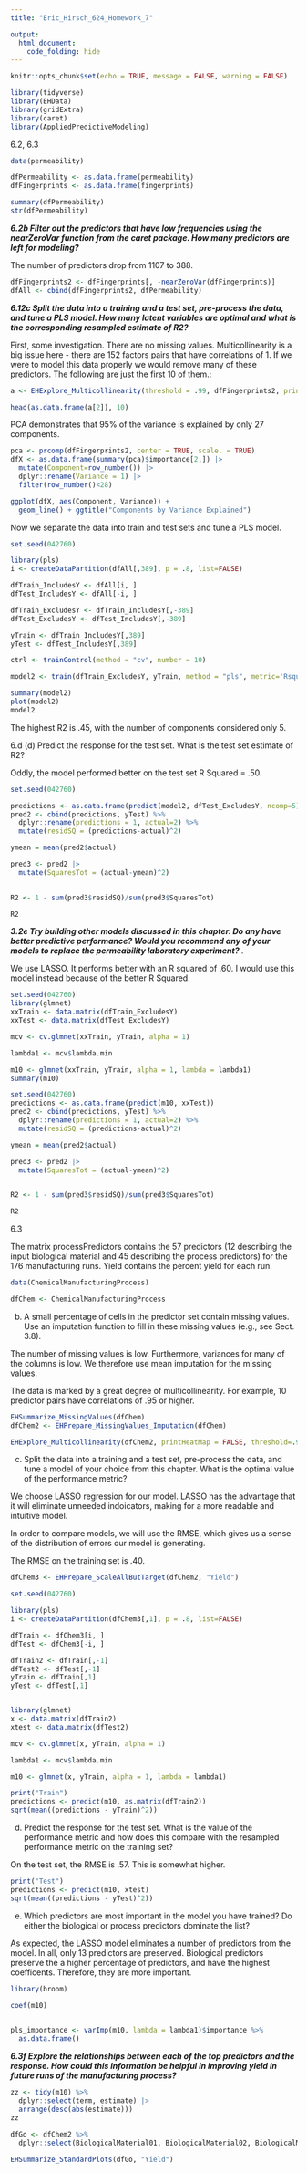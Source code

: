 ```yaml
---
title: "Eric_Hirsch_624_Homework_7"

output:
  html_document:
    code_folding: hide
---
```


```r
knitr::opts_chunk$set(echo = TRUE, message = FALSE, warning = FALSE)
```

```r

library(tidyverse)
library(EHData)
library(gridExtra)
library(caret)
library(AppliedPredictiveModeling)

```

6.2, 6.3

```r


data(permeability)  

dfPermeability <- as.data.frame(permeability)
dfFingerprints <- as.data.frame(fingerprints)

summary(dfPermeability)
str(dfPermeability)

```


__*6.2b Filter out the predictors that have low frequencies using the nearZeroVar function from the caret package.  How many predictors are left for modeling?*__

The number of predictors drop from 1107 to 388.

```r
dfFingerprints2 <- dfFingerprints[, -nearZeroVar(dfFingerprints)]
dfAll <- cbind(dfFingerprints2, dfPermeability)

```


__*6.12c Split the data into a training and a test set, pre-process the data, and tune a PLS model. How many latent variables are optimal and what is the corresponding resampled estimate of R2?*__

First, some investigation.  There are no missing values.  Multicollinearity is a big issue here - there are 152 factors pairs that have correlations of 1. If we were to model this data properly we would remove many of these predictors. The following are just the first 10 of them.:

```r

a <- EHExplore_Multicollinearity(threshold = .99, dfFingerprints2, printHeatMap=FALSE, printHighest = FALSE)

head(as.data.frame(a[2]), 10)

```

PCA demonstrates that 95% of the variance is explained by only 27 components. 

```r


pca <- prcomp(dfFingerprints2, center = TRUE, scale. = TRUE)
dfX <- as.data.frame(summary(pca)$importance[2,]) |>
  mutate(Component=row_number()) |>
  dplyr::rename(Variance = 1) |>
  filter(row_number()<28) 

ggplot(dfX, aes(Component, Variance)) +
  geom_line() + ggtitle("Components by Variance Explained")

```

Now we separate the data into train and test sets and tune a PLS model.

```r

set.seed(042760)

library(pls)
i <- createDataPartition(dfAll[,389], p = .8, list=FALSE)

dfTrain_IncludesY <- dfAll[i, ]
dfTest_IncludesY <- dfAll[-i, ]

dfTrain_ExcludesY <- dfTrain_IncludesY[,-389]
dfTest_ExcludesY <- dfTest_IncludesY[,-389]

yTrain <- dfTrain_IncludesY[,389]
yTest <- dfTest_IncludesY[,389]

ctrl <- trainControl(method = "cv", number = 10)

model2 <- train(dfTrain_ExcludesY, yTrain, method = "pls", metric='Rsquared', tuneLength=50, trControl = ctrl, preProc = c("center", "scale"))

summary(model2)
plot(model2) 
model2

```

The highest R2 is .45, with the number of components considered only 5.  

6.d (d) Predict the response for the test set. What is the test set estimate of R2? 

Oddly, the model performed better on the test set  R Squared = .50.

```r

set.seed(042760)

predictions <- as.data.frame(predict(model2, dfTest_ExcludesY, ncomp=5))
pred2 <- cbind(predictions, yTest) %>%
  dplyr::rename(predictions = 1, actual=2) %>%
  mutate(residSQ = (predictions-actual)^2)

ymean = mean(pred2$actual)

pred3 <- pred2 |>
  mutate(SquaresTot = (actual-ymean)^2)
  

R2 <- 1 - sum(pred3$residSQ)/sum(pred3$SquaresTot)

R2

```
__*3.2e Try building other models discussed in this chapter. Do any have better  predictive performance?  Would you recommend any of your models to replace the permeability  laboratory experiment? *__. 

We use LASSO. It performs better with an R squared  of .60.  I would use this model instead because of the better R Squared.

```r
set.seed(042760)
library(glmnet)
xxTrain <- data.matrix(dfTrain_ExcludesY)
xxTest <- data.matrix(dfTest_ExcludesY)

mcv <- cv.glmnet(xxTrain, yTrain, alpha = 1)

lambda1 <- mcv$lambda.min

m10 <- glmnet(xxTrain, yTrain, alpha = 1, lambda = lambda1)
summary(m10)

```

```r
set.seed(042760)
predictions <- as.data.frame(predict(m10, xxTest))
pred2 <- cbind(predictions, yTest) %>%
  dplyr::rename(predictions = 1, actual=2) %>%
  mutate(residSQ = (predictions-actual)^2)

ymean = mean(pred2$actual)

pred3 <- pred2 |>
  mutate(SquaresTot = (actual-ymean)^2)
  

R2 <- 1 - sum(pred3$residSQ)/sum(pred3$SquaresTot)

R2

```


6.3

The matrix processPredictors contains the 57 predictors (12 describing  the input biological material and 45 describing the process predictors)  for the 176 manufacturing runs. Yield contains the percent yield for each run. 


```r
data(ChemicalManufacturingProcess)

dfChem <- ChemicalManufacturingProcess
```

(b) A small percentage of cells in the predictor set contain missing values. Use  an imputation function to fill in these missing values (e.g., see Sect. 3.8).  

The number of missing values is low.  Furthermore, variances for many of the columns is low.  We therefore use mean imputation for the missing values.

The data is marked by a great degree of multicollinearity. For example, 10 predictor pairs have correlations of .95 or higher.

```r

EHSummarize_MissingValues(dfChem)
dfChem2 <- EHPrepare_MissingValues_Imputation(dfChem)

```

```r

EHExplore_Multicollinearity(dfChem2, printHeatMap = FALSE, threshold=.95, printHighest = TRUE)
```
(c) Split the data into a training and a test set, pre-process the data, and  tune a model of your choice from this chapter. What is the optimal value of the performance metric?  

We choose LASSO regression for our model.  LASSO has the advantage that it will eliminate unneeded indoicators, making for a more readable and intuitive model.

In order to compare models, we will use the RMSE, which gives us a sense of the distribution of errors our model is generating.

The RMSE on the training set is .40.

```r

dfChem3 <- EHPrepare_ScaleAllButTarget(dfChem2, "Yield")

set.seed(042760)

library(pls)
i <- createDataPartition(dfChem3[,1], p = .8, list=FALSE)

dfTrain <- dfChem3[i, ]
dfTest <- dfChem3[-i, ]

dfTrain2 <- dfTrain[,-1]
dfTest2 <- dfTest[,-1]
yTrain <- dfTrain[,1]
yTest <- dfTest[,1]


library(glmnet)
x <- data.matrix(dfTrain2)
xtest <- data.matrix(dfTest2)

mcv <- cv.glmnet(x, yTrain, alpha = 1)

lambda1 <- mcv$lambda.min

m10 <- glmnet(x, yTrain, alpha = 1, lambda = lambda1)

print("Train")
predictions <- predict(m10, as.matrix(dfTrain2))
sqrt(mean((predictions - yTrain)^2))

```

(d) Predict the response for the test set. What is the value of the performance  metric and how does this compare with the resampled performance metric  on the training set?  

On the test set, the RMSE is .57.  This is somewhat higher.

```r

print("Test")
predictions <- predict(m10, xtest)
sqrt(mean((predictions - yTest)^2))

```

(e) Which predictors are most important in the model you have trained? Do  either the biological or process predictors dominate the list?  

As expected, the LASSO model eliminates a number of predictors from the model.  In all, only 13 predictors are preserved. Biological predictors preserve the a higher percentage of predictors, and have the highest coefficents.  Therefore, they are more important. 

```r
library(broom)

coef(m10)
  
```

```r

pls_importance <- varImp(m10, lambda = lambda1)$importance %>% 
  as.data.frame() 
```



__*6.3f Explore the relationships between each of the top predictors and the response. How could this information be helpful in improving yield in future  runs of the manufacturing process?*__



```r


zz <- tidy(m10) %>%
  dplyr::select(term, estimate) |>
  arrange(desc(abs(estimate)))
zz
  
dfGo <- dfChem2 %>%
  dplyr::select(BiologicalMaterial01, BiologicalMaterial02, BiologicalMaterial08, ManufacturingProcess01, BiologicalMaterial03, Yield)

EHSummarize_StandardPlots(dfGo, "Yield")

```


